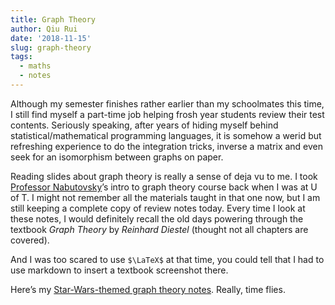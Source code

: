 ```yaml
---
title: Graph Theory
author: Qiu Rui
date: '2018-11-15'
slug: graph-theory
tags:
  - maths
  - notes
---
```


Although my semester finishes rather earlier than my schoolmates this time, I still find myself a part-time job helping frosh year students review their test contents. Seriously speaking, after years of hiding myself behind statistical/mathematical programming languages, it is somehow a werid but refreshing experience to do the integration tricks, inverse a matrix and even seek for an isomorphism between graphs on paper.

Reading slides about graph theory is really a sense of deja vu to me. I took [Professor Nabutovsky](http://www.math.toronto.edu/alex/)'s intro to graph theory course back when I was at U of T. I might not remember all the materials taught in that one now, but I am still keeping a complete copy of review notes today. Every time I look at these notes, I would definitely recall the old days powering through the textbook _Graph Theory_ by _Reinhard Diestel_ (thought not all chapters are covered).

And I was too scared to use `$\LaTeX$` at that time, you could tell that I had to use markdown to insert a textbook screenshot there.

Here's my [Star-Wars-themed graph theory notes](/pdf/graph-theory.pdf). Really, time flies.


